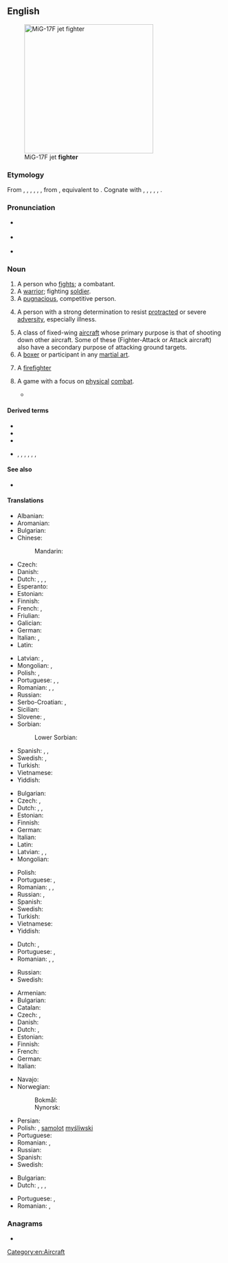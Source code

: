 ==English==
[[Image:MiG-17F Top View.JPG|thumb|right|300px|MiG-17F jet '''fighter''']]

===Etymology===
From {{inh|en|enm|fightere}}, {{m|enm|fyghtor}}, {{m|enm|feghtere}}, {{m|enm|feghtare}}, {{m|enm|fiȝtare}}, {{m|enm|fiȝtere}}, from {{inh|en|ang|feohtere|t=fighter; warrior}}, equivalent to {{suffix|en|fight|er}}. Cognate with {{cog|sco|fechter|t=fighter}}, {{cog|stq|Fächter}}, {{m|stq|Fjuchter|t=fighter}}, {{cog|fy|fjochter|t=fighter}}, {{cog|nl|vechter|t=fighter}}, {{cog|de|Fechter|t=fighter; swordsman; fencer}}.

===Pronunciation===
* {{a|RP}} {{IPA|/ˈfaɪ.tə(ɹ)/|lang=en}}
* {{a|GenAm}} {{IPA|/ˈfaɪtɚ/|[ˈfaɪ̯ɾɚ]|lang=en}}
* {{rhymes|aɪtə(r)|lang=en}}

===Noun===
{{en-noun}}

# A person who [[fight]]s; a combatant.
# A [[warrior]]; fighting [[soldier]].
# A [[pugnacious]], competitive person.
# {{lb|en|eulogistic}} A person with a strong determination to resist [[protracted]] or severe [[adversity]], especially illness.
# A class of fixed-wing [[aircraft]] whose primary purpose is that of shooting down other aircraft. Some of these (Fighter-Attack or Attack aircraft) also have a secondary purpose of attacking ground targets.
# A [[boxer]] or participant in any [[martial art]].
# {{lb|en|colloquial}} A [[firefighter]]
# {{lb|en|video games}} A game with a focus on [[physical]] [[combat]].
#* {{quote-text|year=2004|author=Simon Carless|title=Gaming Hacks|page=59|passage=Still, it's excellent software, especially for one-on-one fighting titles such as the King Of Fighters series, classic Street Fighter II variants, and newer one-on-one '''fighters''' such as Garou.}}

====Derived terms====
* {{l|en|cage fighter}}
* {{l|en|freedom fighter}}
* {{l|en|prizefighter}}
* {{sense|aircraft}} {{l|en|fighter-bomber}}, {{l|en|fighter-interceptor}}, {{l|en|fighter plane}}, {{l|en|foo fighter}}, {{l|en|fighter jet}}, {{l|en|stealth fighter}}, {{l|en|strike fighter}}

====See also====
* {{l|en|combatant}}

====Translations====
{{trans-top|person who fights}}
* Albanian: {{t+|sq|luftëtar|m}}
* Aromanian: {{t|rup|alumtãtor|m}}
* Bulgarian: {{t+|bg|борец|m|sc=Cyrl}}
* Chinese:
*: Mandarin: {{t+|cmn|战斗机}}
* Czech: {{t|cs|bojovník|m}}
* Danish: {{t|da|kriger|c}}
* Dutch: {{t+|nl|vechter|m}}, {{t+|nl|strijder|m}}, {{t+|nl|kamper|m}}, {{t|nl|bestrijder|m}}
* Esperanto: {{t|eo|batalanto}}
* Estonian: {{t|et|võitleja}}
* Finnish: {{t+|fi|taistelija}}
* French: {{t+|fr|combattant|m}}, {{t+|fr|lutteur|m}}
* Friulian: {{t|fur|lotadôr|m}}
* Galician: {{t|gl|loitador|m}}
* German: {{t+|de|Kämpfer|m}}
* Italian: {{t+|it|combattente|m|f}}, {{t+|it|lottatore|m}}
* Latin: {{t|la|bellator}}
{{trans-mid}}
* Latvian: {{t|lv|cīnītājs|m}}, {{t|lv|cīnītāja|f}}
* Mongolian: {{t+|mn|байлдагч|sc=Cyrl}}, {{t+|mn|цэрэг|sc=Cyrl}}
* Polish: {{t+|pl|wojownik|m}}, {{t+|pl|bojownik|m}}
* Portuguese: {{t|pt|lutador|m}}, {{t|pt|lutadora|f}}, {{t+|pt|combatente|m|f}}
* Romanian: {{t+|ro|combatant|m}}, {{t+|ro|luptător|m}}, {{t|ro|combatantă|f}}
* Russian: {{t+|ru|боре́ц|m}}
* Serbo-Croatian: {{t+|sh|borac|m}}, {{t+|sh|bojovnik|m}}
* Sicilian: {{t|scn|luttaturi|m}}
* Slovene: {{t+|sl|bórec|m}}, {{t|sl|bórka|f}}
* Sorbian:
*: Lower Sorbian: {{t|dsb|wójowaŕ|m}}
* Spanish: {{t+|es|guerrero}}, {{t+|es|combatiente|m}}, {{t+|es|luchador|m}}
* Swedish: {{t+|sv|kämpe|c}}, {{t|sv|slagskämpe|c}}
* Turkish: {{t+|tr|dövüşçü}}
* Vietnamese: {{t|vi|người hiếu chiến}}
* Yiddish: {{t|yi|קעמפֿער|m}}
{{trans-bottom}}

{{trans-top|warrior}}
* Bulgarian: {{t+|bg|боец|m|sc=Cyrl}}
* Czech: {{t|cs|bojovník|m}}, {{t|cs|válečník|m}}
* Dutch: {{t+|nl|krijger|m}}, {{t+|nl|strijder|m}}, {{t+|nl|kamper|m}}
* Estonian: {{t|et|võitleja}}
* Finnish: {{t+|fi|soturi}}
* German: {{t+|de|Kämpfer|m}}
* Italian: {{t+|it|guerriero|m}}
* Latin: {{t|la|bellātor|m}}
* Latvian: {{t|lv|karotājs|m}}, {{t|lv|cīnītājs|m}}, {{t|lv|karavīrs|m}}
* Mongolian: {{t+|mn|байлдагч|sc=Cyrl}}
{{trans-mid}}
* Polish: {{t+|pl|żołnierz|m}}
* Portuguese: {{t+|pt|guerreiro|m}}, {{t+|pt|guerreira|f}}
* Romanian: {{t+|ro|războinic|m}}, {{t+|ro|luptător|m}}, {{t|ro|războinică|f}}
* Russian: {{t+|ru|бое́ц|m}}, {{t+|ru|во́ин|m}}
* Spanish: {{t+|es|guerrero|m}}
* Swedish: {{t+|sv|krigare|c}}
* Turkish: {{t+|tr|savaşçı}}
* Vietnamese: {{t+|vi|quân nhân}}
* Yiddish: {{t|yi|קעמפֿער|m}}
{{trans-bottom}}

{{trans-top|pugnacious, competitive person}}
* Dutch: {{t+|nl|vechter|m}}, {{t+|nl|kamper|m}}
* Portuguese: {{t|pt|lutador|m}}, {{t|pt|lutadora|f}}
* Romanian: {{t+|ro|luptător|m}}, {{t|ro|persoană combativă|f}}, {{t|ro|persoană bătăioasă|f}}
{{trans-mid}}
* Russian: {{t+|ru|бое́ц|m}}
* Swedish: {{t+|sv|kämpe|c}}
{{trans-bottom}}

{{trans-top|aircraft type}}
* Armenian: {{t+|hy|կործանիչ}}
* Bulgarian: {{t+|bg|изтребител|m|sc=Cyrl}}
* Catalan: {{t+|ca|caça|m}}
* Czech: {{t+|cs|stíhačka|f}}, {{t|cs|stíhací letoun|m}}
* Danish: {{t|da|kampfly|n}}
* Dutch: {{t+|nl|gevechtsvliegtuig|n}}, {{t+|nl|straaljager}}
* Estonian: {{t|et|hävitaja}}
* Finnish: {{t+|fi|hävittäjä}}
* French: {{t+|fr|chasseur}}
* German: {{t+|de|Jäger|m}}
* Italian: {{t+|it|caccia|m}}
{{trans-mid}}
* Navajo: {{t|nv|chidí naatʼaʼí dilwoʼí}}
* Norwegian:
*: Bokmål: {{t|nb|jagerfly|n}}
*: Nynorsk: {{t|nn|jagarfly|n}}
* Persian: {{t+|fa|جنگنده|tr=jangande|sc=fa-Arab}}
* Polish: {{t+|pl|myśliwiec}}, [[samolot]] [[myśliwski]] {{g|m}}
* Portuguese: {{t+|pt|caça}}
* Romanian: {{t|ro|avion de luptă|n}}, {{t|ro|avion de vânătoare|n}}
* Russian: {{t+|ru|истреби́тель|m}}
* Spanish: {{t+|es|caza}}
* Swedish: {{t+|sv|jaktflygplan|n}}
{{trans-bottom}}

{{trans-see|boxer}}

{{trans-top|participant in a martial art}}
* Bulgarian: {{t+|bg|боец|m|sc=Cyrl}}
* Dutch: {{t+|nl|vechter|m}}, {{t|nl|vechtsporter|m}}, {{t+|nl|kamper|m}}, {{t+|nl|kampvechter|m}}
{{trans-mid}}
* Portuguese: {{t|pt|lutador|m}}, {{t|pt|lutadora|f}}
* Romanian: {{t+|ro|luptător|m}}, {{t+|ro|luptătoare|f}}
{{trans-bottom}}

===Anagrams===
* {{anagrams|en|freight|refight}}

[[Category:en:Aircraft]]